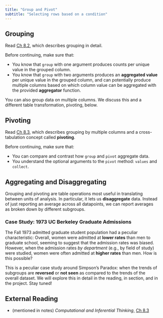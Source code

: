 ```yaml
---
title: "Group and Pivot"
subtitle: "Selecting rows based on a condition"
---
```


## Grouping

::: {.callout-note title="Read _Inferential Thinking_"}
 Read [Ch 8.2](https://inferentialthinking.com/chapters/08/2/Classifying_by_One_Variable.html), which describes grouping in detail.
 
 Before continuing, make sure that:

 * You know that `group` with one argument produces counts per unique value in the grouped column.
 * You know that `group` with two arguments produces an **aggregated value** per unique value in the grouped column, and can potentially produce multiple columns based on which column value can be aggregated with the provided **aggregator** function.
:::

You can also group data on multiple columns. We discuss this and a different table transformation, pivoting, below.

## Pivoting

::: {.callout-note title="Read _Inferential Thinking_"}
 Read [Ch 8.3](https://inferentialthinking.com/chapters/08/3/Cross-Classifying_by_More_than_One_Variable.html), which describes grouping by multiple columns and a cross-tabulation concept called **pivoting**.
 
 Before continuing, make sure that:
 
 * You can compare and contrast how `group` and `pivot` aggregate data.
 * You understand the optional arguments to the `pivot` method: `values` and `collect`.
:::

## Aggregating and Disaggregating

Grouping and pivoting are table operations most useful in translating between units of analysis. In particular, it lets us **disaggregate** data. Instead of just reporting an average across all datapoints, we can report averages as broken down by different subgroups.

### Case Study: 1973 UC Berkeley Graduate Admissions

The Fall 1973 admitted graduate student population had a peculiar characteristic: Overall, women were admitted at **lower rates** than men to graduate school, seeming to suggest that the admission rates was biased. However, when the admission rates _by department_ (e.g., by field of study) were studied, women were often admitted at **higher rates** than men. How is this possible?

This is a peculiar case study around Simpson's Paradox: when the trends of subgroups are **reversed** or **not seen** as compared to the trends of the overall dataset. We will explore this in detail in the reading, in section, and in the project. Stay tuned!

## External Reading

* (mentioned in notes) _Computational and Inferential Thinking_, [Ch 8.3](https://inferentialthinking.com/chapters/08/3/Cross-Classifying_by_More_than_One_Variable.html)
